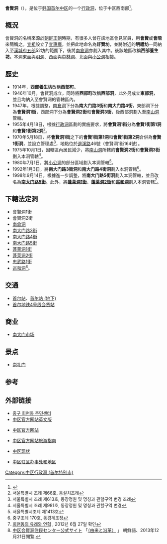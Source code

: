 {{Infobox Korean settlement
| title= 會賢洞
| settype=[[洞_(行政區劃)|行政洞]]
| img= P00250518 083517999 회현동주민센터.JPG
| imgwidth=
| imgcaption= 會賢洞社區中心
| hangul= 회현동
| hanja= 會賢洞
| rr= Hoehyeon-dong
| mr= Hoehyŏn-tong
| area_km2= 0.84
| pop= 5649
| popnote= <ref name="encyber" />
| popyear= 2015.9.30
| popden_km2=
| popdennote=
| region=[[首爾特別市|首爾特別市]]
| divs= 10个法定洞
| map= Hoehyeondong junggu.png
| mapcaption=會賢洞在中區的位置
}}

'''會賢洞'''（{{kor|諺=회현동|漢=會賢洞|羅=Hoehyeon dong|f=y}}），是位于[[韩国|韩国]][[首尔|首尔]][[中區_(首爾特別市)|中区]]的一个[[行政洞|行政洞]]，位于中区西南部<ref name="encyber">{{cite web |url=http://www.encyber.com/search_w/ctdetail.php?masterno=732269&contentno=732269 |title=회현동 (Hoehyeon-dong 會賢洞) |accessdate=2008-05-09 |language=ko }}{{dead link|date=2018年1月 |bot=InternetArchiveBot |fix-attempted=yes }}</ref>。

==概況==
會賢洞的名稱來源於[[朝鲜王朝|朝鲜王朝]]時期，有很多人曾在該地區會見官員，用'''會賢'''或'''會晤'''來簡稱之。[[朝鮮宣祖|宣祖]]設立了[[宣惠廳|宣惠廳]]，並把此地命名為'''好賢坊'''，並將附近的'''明禮坊'''一同納入至[[漢城府|漢城府]][[五部|五部]]52坊的範圍下，後將[[南倉洞|南倉洞]]亦劃入其中。後該地區改稱'''西部養生坊'''。本洞東面與[[明洞_(行政洞)|明洞]]、西面與[[中林洞|中林洞]]、北面與[[小公洞|小公洞]]相接。

==歷史==
*1914年，'''西部養生坊'''改稱'''西部町'''。
*1946年10月，會賢洞成立，同時將'''西部町'''改稱'''西部洞'''，此外另成立'''東部洞'''，並且均納入至會賢洞的管轄區內。
*1947年，根據調整，[[南倉洞|南倉洞]]下分為'''南大门路3街'''和'''南大门路4街'''，東部洞下分為'''會賢洞1街'''，西部洞下分為'''會賢洞2街'''和'''會賢洞3街'''，後西部洞劃入至[[南山洞_(首爾特別市)|南山洞]]管轄。
*1955年4月18日，根據[[行政洞|行政洞]]區劃的實施要求，將'''會賢洞1街'''分為'''會賢1街第1洞'''和'''會賢1街第2洞'''<ref>서울특별시 조례 제66호, 동설치조례</ref>。
*1970年5月18日，將'''會賢洞1街'''之下的'''會賢1街第1洞'''和'''會賢1街第2洞'''合併為'''會賢1街洞'''，並設立管理處<ref>서울특별시 조례 제613호, 동장정원 및 명칭과 관할구역 변경 조례</ref>，地點位於[[退溪路_(首爾)|退溪路]]46號（會賢洞1街164號）。
*1975年10月1日，因轄區內居民減少，將[[南山洞_(首爾特別市)|南山洞]]所轄的'''會賢洞2街'''和'''會賢洞3街'''劃入本洞管轄<ref>서울특별시 조례 제981호, 동장정원 및 명칭과 관할구역 변경</ref>。
*1980年7月1日，將[[小公洞|小公洞]]的部分區域劃入本洞管轄<ref>서울특별시조례 제1413호</ref>。
*1992年1月3日，將'''南大门路3街洞'''和'''南大门路4街洞'''劃入本洞管轄<ref>중구조례 170호, 동경계조정</ref>。
*1998年9月14日，根據進一步調整，將'''南大门路5街洞'''劃入本洞管轄，並且改名為'''[[南大门路|南大门路5街]]'''。此外，將'''[[蓬萊洞_(首爾特別市)|蓬莱洞1街]]'''、'''[[蓬萊洞_(首爾特別市)|蓬莱洞2街]]'''和'''[[巡和洞|巡和洞]]'''劃入本洞管轄<ref>[http://dong.junggu.seoul.kr/dong01/d01040000.php 회현동의 유래와 연혁] {{webarchive|url=https://web.archive.org/web/20110814214036/http://dong.junggu.seoul.kr/dong01/d01040000.php |date=2011-08-14 }}, 2012년 6월 27일 확인</ref>。

==下轄法定洞==
*會賢洞1街
*會賢洞2街
*[[南倉洞|南倉洞]]
*[[南大门路|南大门路3街]]
*[[南大门路|南大门路4街]]
*[[南大门路|南大门路5街]]
*[[蓬萊洞_(首爾特別市)|蓬莱洞1街]]
*[[蓬萊洞_(首爾特別市)|蓬莱洞2街]]
*[[忠武路|忠武路1街]]
*[[巡和洞|巡和洞]]<ref>[http://dong.junggu.seoul.kr/index.php?f_depcode=1002 中区会賢洞住民センター公式サイト] {{webarchive|url=https://web.archive.org/web/20131224083345/http://dong.junggu.seoul.kr/index.php?f_depcode=1002 |date=2013-12-24 }} 「[http://dong.junggu.seoul.kr/dong01/d01040000.php {{lang|ko|유래 및 연혁}}（由来と沿革）] {{webarchive|url=https://web.archive.org/web/20110814214036/http://dong.junggu.seoul.kr/dong01/d01040000.php |date=2011-08-14 }}」 朝鮮語、2013年12月21日閲覧.</ref>。

==交通==
*[[首尔站|首尔站]]、[[首尔站_(地下)|首尔站 (地下)]]
*[[首尔地铁4号线|首尔地铁4号线]][[会贤站|会贤站]]

==商业==
*[[南大门市场|南大门市场]]

==景点==
*[[崇礼门|崇礼门]]

==参考==
{{Reflist}}

==外部链接==
*[https://web.archive.org/web/20131224083345/http://dong.junggu.seoul.kr/index.php?f_depcode=1002 중구 회현동 주민센터]
* [https://web.archive.org/web/20060118044612/http://tour.junggu.seoul.kr/english/ 中区官方网站英文版]
*{{ko}} [http://new.junggu.seoul.kr/a/index.php 中区官方网站]{{dead link|date=2018年1月 |bot=InternetArchiveBot |fix-attempted=yes }}
*{{ko}} [https://web.archive.org/web/20110831085000/http://tour.junggu.seoul.kr/ 中区官方网站旅游指南]
*{{ko}} [https://archive.is/20121205094400/http://new.junggu.seoul.kr/a/a05/a05020501.php 中区现状]
*{{ko}} [https://archive.is/20121205020502/http://new.junggu.seoul.kr/a/a05/a05070400.php 中区驻区办事处和地区]

{{首爾特別市中區}}

[[Category:中区行政洞_(首尔特别市)|Category:中区行政洞 (首尔特别市)]]